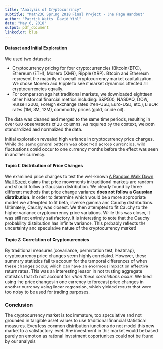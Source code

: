 ```yaml
---
title: "Analysis of Cryptocurrency"
subtitle: "Math23C Spring 2018 Final Project - One Page Handout"
author: "Patrick Watts, David Wihl"
date: "May 6, 2018"
output: pdf_document
linkcolor: blue
---
```


#### Dataset and Initial Exploration

We used two datasets: 

* Cryptocurrency pricing for four cryptocurrencies (Bitcoin (BTC), Ethereum (ETH), Monero (XMR), Ripple (XRP). Bitcoin and Ethereum represent the majority of overall cryptocurrency market capitalization. We chose Monero and Ripple to see if market dynamics affected all cryptocurrencies equally.
* For comparison against traditional markets, we downloaded eightteen other historical financial metrics including: S&P500, NASDAQ, DOW, Russell 2000, Foreign exchange rates (Yen-USD, Euro-USD, etc.), LIBOR rates (1M, 3M, 12M), commodity prices (gold, crude oil).

The data was cleaned and merged to the same time periods, resulting in over 600 observations of 20 columns. As required by the context, we both standardized and normalized the data.

Initial exploration revealed high variance in cryptocurrency price changes. While the same general pattern was observed across currencies, wild fluctuations could occur to one currency months 
before the effect was seen in another currency.

#### Topic 1: Distribution of Price Changes

We examined price changes to test the well-known [A Random Walk Down Wall Street](https://en.wikipedia.org/wiki/A_Random_Walk_Down_Wall_Street) claims
that price movements in traditional markets are random and should follow a Gaussian distribution. We clearly found by three different methods
that price change variance **does not follow a Gaussian distribution**. In order to determine which
would be a more appropriate model, we attempted to fit beta, inverse gamma and Cauchy distributions.
Ultimately, Cauchy was closest. We then attempted to fit Cauchy to the higher variance cryptocurrency
price variations. While this was closer, it was still not entirely satisfactory. It is interesting to note that the Cauchy probability distribution has infinite variance. This probably reflects the uncertainty and speculative nature of the cryptocurrency market!

#### Topic 2: Correlation of Cryptocurrencies

By traditional measures (covariance, permutation test, heatmap), cryptocurrency price changes seem highly
correlated. However, these summary statistics fail to account for the temporal differences of
when these changes occur, which can have an enormous impact on effective return rates. This
was an interesting lesson in not trusting aggregate statistics that do not account for *when
these correlations occur*. We tried using the price changes in one currency to forecast price
changes in another currency using linear regression, which yielded results that were too 
noisy to be used for trading purposes.

### Conclusion

The cryptocurrency market is too immature, too speculative and not grounded in tangible asset
values to use traditional financial statistical measures. Even less common distribution functions
do not model this new market to a satisfactory level. Any investment in this market would
be based purely on emotion as rational investment opportunities could not be found by our analysis.